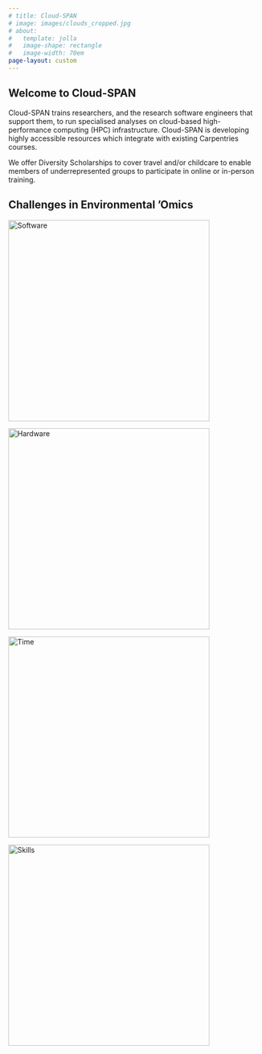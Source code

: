 ```yaml
---
# title: Cloud-SPAN
# image: images/clouds_cropped.jpg
# about:
#   template: jolla
#   image-shape: rectangle
#   image-width: 70em
page-layout: custom
---
```

<section class="hero">
  <h1 class="home_title">Welcome to Cloud-SPAN</h1>
</section>

<section class="padded_22em">
<p>Cloud-SPAN trains researchers, and the research software engineers that support them, to run specialised analyses on cloud-based high-performance computing (HPC) infrastructure. Cloud-SPAN is developing highly accessible resources which integrate with existing Carpentries courses. </p>

<p>We offer Diversity Scholarships to cover travel and/or childcare to enable members of underrepresented groups to participate in online or in-person training. </p>

</section>

<h2>
Challenges in Environmental 'Omics
</h2>

<section class="padded_22em">

<div class="responsive gallery">
  <a target="_blank" href="https://cloud-span.github.io/cloud-span-quarto-site/blogs.html">
    <img src="images/software_icon.png" alt="Software" width="400" height="auto">
  </a>
</div>

<div class="responsive gallery">
  <a target="_blank" href="https://cloud-span.github.io/cloud-span-quarto-site/blogs.html">
    <img src="images/hardware_icon.png" alt="Hardware" width="400" height="auto">
  </a>
</div>

<div class="responsive gallery">
  <a target="_blank" href="https://cloud-span.github.io/cloud-span-quarto-site/blogs.html">
    <img src="images/time_icon.png" alt="Time" width="400" height="auto">
  </a>
</div>

<div class="responsive gallery">
  <a target="_blank" href="https://cloud-span.github.io/cloud-span-quarto-site/blogs.html">
    <img src="images/skills_icon.png" alt="Skills" width="400" height="auto">
  </a>
</div>

<div class="clearfix"></div>

</section>
